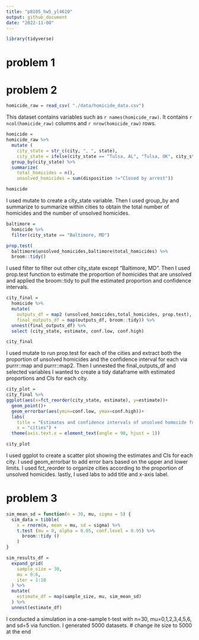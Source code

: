 ```yaml
---
title: "p8105_hw5_yl4610"
output: github_document
date: "2022-11-08"
---
```


```r
library(tidyverse)
```

# problem 1 

# problem 2 
```r
homicide_raw = read_csv( "./data/homicide_data.csv") 
```
This dataset contains variables such as `r names(homicide_raw)`. It contains `r ncol(homicide_raw)` columns and `r nrow(homicide_raw)` rows. 

```r
homicide = 
homicide_raw %>% 
  mutate (
    city_state = str_c(city, ", ", state),
    city_state = ifelse(city_state == "Tulsa, AL", "Tulsa, OK", city_state)) %>%
  group_by(city_state) %>% 
  summarize(
    total_homicides = n(),
    unsolved_homicides = sum(disposition !="Closed by arrest"))

homicide
```

I used mutate to create a city_state variable. Then I used group_by and summarize to summarize within cities to obtain the total number of homicides and the number of unsolved homicides.

```r
baltimore = 
  homicide %>% 
  filter(city_state == "Baltimore, MD") 

prop.test(
  baltimore$unsolved_homicides,baltimore$total_homicides) %>% 
  broom::tidy()
```
I used filter to filter out other city_state except "Baltimore, MD". Then I used prop.test function to estimate the proportion of homicides that are unsolved and applied the broom::tidy to pull the estimated proportion and confidence intervals.

```r
city_final = 
  homicide %>% 
  mutate(
    outputs_df = map2 (unsolved_homicides,total_homicides, prop.test),
    final_outputs_df = map(outputs_df, broom::tidy)) %>% 
  unnest(final_outputs_df) %>% 
  select (city_state, estimate, conf.low, conf.high)

city_final
```
I used mutate to run prop.test for each of the cities and extract both the proportion of unsolved homicides and the confidence interval for each via purrr::map and purrr::map2. Then I unnested the final_outputs_df and selected variables I wanted to create a tidy dataframe with estimated proportions and CIs for each city.

```r
city_plot = 
city_final %>% 
ggplot(aes(x=fct_reorder(city_state, estimate), y=estimate))+
  geom_point()+
  geom_errorbar(aes(ymin=conf.low, ymax=conf.high))+
  labs(
    title = "Estimates and confidence intervals of unsolved homocide for each city",
    x = "cities") +
  theme(axis.text.x = element_text(angle = 90, hjust = 1))

city_plot
```
I used ggplot to create a scatter plot showing the estimates and CIs for each city. I used geom_errorbar to add error bars based on the upper and lower limits. I used fct_reorder to organize cities according to the proportion of unsolved homicides. lastly, I used labs to add title and x-axis label. 

# problem 3
```r
sim_mean_sd = function(n = 30, mu, sigma = 5) {
  sim_data = tibble(
    x = rnorm(n, mean = mu, sd = sigma) %>% 
    t.test (mu = 0, alpha = 0.05, conf.level = 0.95) %>% 
      broom::tidy ()
    )
}
```

```r
sim_results_df = 
  expand_grid(
    sample_size = 30,
    mu = 0:6,
    iter = 1:10
  ) %>% 
  mutate(
    estimate_df = map(sample_size, mu, sim_mean_sd)
  ) %>% 
  unnest(estimate_df)
```
I conducted a simulation in a one-sample t-test with n=30, mu=0,1,2,3,4,5,6, and sd=5 via function. I generated 5000 datasets. 
# change ite size to 5000 at the end 
